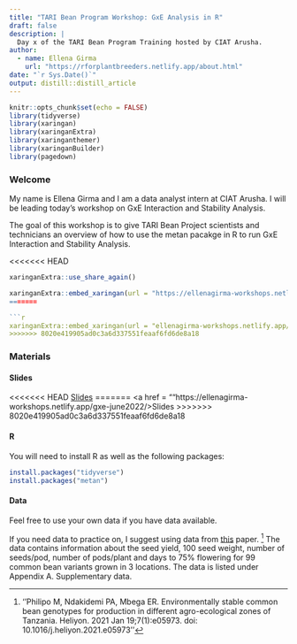 ```yaml
---
title: "TARI Bean Program Workshop: GxE Analysis in R"
draft: false
description: |
  Day x of the TARI Bean Program Training hosted by CIAT Arusha.
author:
  - name: Ellena Girma
    url: "https://rforplantbreeders.netlify.app/about.html"
date: "`r Sys.Date()`"
output: distill::distill_article
---
```

```r
knitr::opts_chunk$set(echo = FALSE)
library(tidyverse)
library(xaringan)
library(xaringanExtra)
library(xaringanthemer)
library(xaringanBuilder)
library(pagedown)
```


### Welcome

My name is Ellena Girma and I am a data analyst intern at CIAT Arusha. I will be leading today's workshop on GxE Interaction and Stability Analysis. 

The goal of this workshop is to give TARI Bean Project scientists and technicians an overview of how to use the metan pacakge in R to run GxE Interaction and Stability Analysis.

<<<<<<< HEAD
```r
xaringanExtra::use_share_again()

```

```r
xaringanExtra::embed_xaringan(url = "https://ellenagirma-workshops.netlify.app/gxe-june2022/index.html", ratio = "16:9")
=======

```r
xaringanExtra::embed_xaringan(url = "ellenagirma-workshops.netlify.app/gxe-june2022/index.html", ratio = "16:9")
>>>>>>> 8020e419905ad0c3a6d337551feaaf6fd6de8a18
```


### Materials 

#### Slides

<<<<<<< HEAD
<a href = "https://ellenagirma-workshops.netlify.app/gxe-june2022/">Slides</a>
=======
<a href = ""https://ellenagirma-workshops.netlify.app/gxe-june2022/>Slides</a>
>>>>>>> 8020e419905ad0c3a6d337551feaaf6fd6de8a18

#### R

You will need to install R as well as the following packages:

```r

install.packages("tidyverse")
install.packages("metan")

```

#### Data

Feel free to use your own data if you have data available. 

If you need data to practice on, I suggest using data from <a href = "https://www.sciencedirect.com/science/article/pii/S2405844021000785">this</a> paper. ^[''Philipo M, Ndakidemi PA, Mbega ER. Environmentally stable common bean genotypes for production in different agro-ecological zones of Tanzania. Heliyon. 2021 Jan 19;7(1):e05973. doi: 10.1016/j.heliyon.2021.e05973''
] The data contains information about the seed yield, 100 seed weight, number of seeds/pod, number of pods/plant and days to 75% flowering for 99 common bean variants grown in 3 locations. The data is listed under Appendix A. Supplementary data. 

